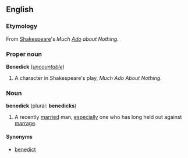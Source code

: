 ==English==

===Etymology===
From [[Shakespeare]]'s ''Much [[Ado]] about Nothing''.

===Proper noun===
'''Benedick''' (''[[uncountable]]'')
# A character in Shakespeare's play, ''Much Ado About Nothing''.

===Noun===
'''benedick''' (plural: '''benedicks''')

# A recently [[marry|married]] man, [[especially]] one who has long held out against [[marrage]].

====Synonyms====
*[[benedict]]